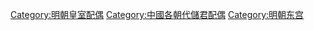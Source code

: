 [[Category:明朝皇室配偶|Category:明朝皇室配偶]]
[[Category:中國各朝代儲君配偶|Category:中國各朝代儲君配偶]]
[[Category:明朝东宫|Category:明朝东宫]]
